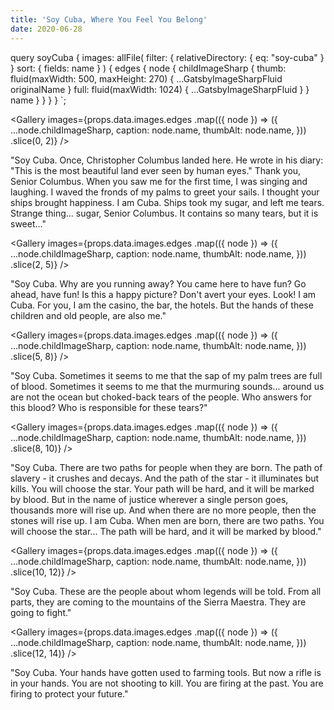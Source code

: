 ```yaml
---
title: 'Soy Cuba, Where You Feel You Belong'
date: 2020-06-28
---
```



  query soyCuba {
    images: allFile(
      filter: { relativeDirectory: { eq: "soy-cuba" } }
      sort: { fields: name }
    ) {
      edges {
        node {
          childImageSharp {
            thumb: fluid(maxWidth: 500, maxHeight: 270) {
              ...GatsbyImageSharpFluid
              originalName
            }
            full: fluid(maxWidth: 1024) {
              ...GatsbyImageSharpFluid
            }
          }
          name
        }
      }
    }
  }
`;

<Gallery
  images={props.data.images.edges
    .map(({ node }) => ({
      ...node.childImageSharp,
      caption: node.name,
      thumbAlt: node.name,
    }))
    .slice(0, 2)}
/>

"Soy Cuba. Once, Christopher Columbus landed here. He wrote in his diary: "This is the most beautiful land ever seen by human eyes." Thank you, Senior Columbus. When you saw me for the first time, I was singing and laughing. I waved the fronds of my palms to greet your sails. I thought your ships brought happiness. I am Cuba. Ships took my sugar, and left me tears. Strange thing... sugar, Senior Columbus. It contains so many tears, but it is sweet..."

<Gallery
  images={props.data.images.edges
    .map(({ node }) => ({
      ...node.childImageSharp,
      caption: node.name,
      thumbAlt: node.name,
    }))
    .slice(2, 5)}
/>

"Soy Cuba. Why are you running away? You came here to have fun? Go ahead, have fun! Is this a happy picture? Don't avert your eyes. Look! I am Cuba. For you, I am the casino, the bar, the hotels. But the hands of these children and old people, are also me."

<Gallery
  images={props.data.images.edges
    .map(({ node }) => ({
      ...node.childImageSharp,
      caption: node.name,
      thumbAlt: node.name,
    }))
    .slice(5, 8)}
/>

"Soy Cuba. Sometimes it seems to me that the sap of my palm trees are full of blood. Sometimes it seems to me that the murmuring sounds... around us are not the ocean but choked-back tears of the people. Who answers for this blood? Who is responsible for these tears?"

<Gallery
  images={props.data.images.edges
    .map(({ node }) => ({
      ...node.childImageSharp,
      caption: node.name,
      thumbAlt: node.name,
    }))
    .slice(8, 10)}
/>

"Soy Cuba. There are two paths for people when they are born. The path of slavery - it crushes and decays. And the path of the star - it illuminates but kills. You will choose the star. Your path will be hard, and it will be marked by blood. But in the name of justice wherever a single person goes, thousands more will rise up. And when there are no more people, then the stones will rise up. I am Cuba. When men are born, there are two paths. You will choose the star... The path will be hard, and it will be marked by blood."

<Gallery
  images={props.data.images.edges
    .map(({ node }) => ({
      ...node.childImageSharp,
      caption: node.name,
      thumbAlt: node.name,
    }))
    .slice(10, 12)}
/>

"Soy Cuba. These are the people about whom legends will be told. From all parts, they are coming to the mountains of the Sierra Maestra. They are going to fight."

<Gallery
  images={props.data.images.edges
    .map(({ node }) => ({
      ...node.childImageSharp,
      caption: node.name,
      thumbAlt: node.name,
    }))
    .slice(12, 14)}
/>

"Soy Cuba. Your hands have gotten used to farming tools. But now a rifle is in your hands. You are not shooting to kill. You are firing at the past. You are firing to protect your future."
